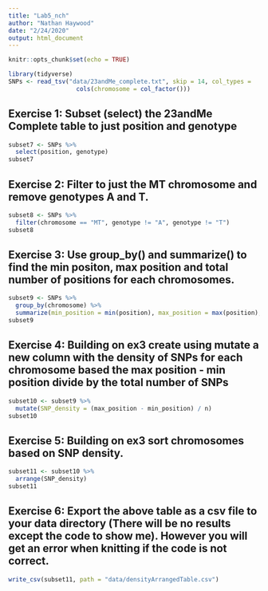 ```yaml
---
title: "Lab5_nch"
author: "Nathan Haywood"
date: "2/24/2020"
output: html_document
---
```


```r
knitr::opts_chunk$set(echo = TRUE)
```

```r
library(tidyverse)
SNPs <- read_tsv("data/23andMe_complete.txt", skip = 14, col_types = 
                   cols(chromosome = col_factor()))
```

## Exercise 1: Subset (select) the 23andMe Complete table to just position and genotype
```r
subset7 <- SNPs %>%
  select(position, genotype)
subset7
```

## Exercise 2: Filter to just the MT chromosome and remove genotypes A and T.
```r
subset8 <- SNPs %>%
  filter(chromosome == "MT", genotype != "A", genotype != "T")
subset8
```

## Exercise 3: Use group_by() and summarize() to find the min positon, max position and total number of positions for each chromosomes.
```r
subset9 <- SNPs %>%
  group_by(chromosome) %>%
  summarize(min_position = min(position), max_position = max(position), n = n())
subset9
```

## Exercise 4: Building on ex3 create using mutate a new column with the density of SNPs for each chromosome based the max position - min position divide by the total number of SNPs
```r
subset10 <- subset9 %>%
  mutate(SNP_density = (max_position - min_position) / n)
subset10
```

## Exercise 5: Building on ex3 sort chromosomes based on SNP density.
```r
subset11 <- subset10 %>%
  arrange(SNP_density)
subset11
```

## Exercise 6: Export the above table as a csv file to your data directory (There will be no results except the code to show me). However you will get an error when knitting if the code is not correct.
```r
write_csv(subset11, path = "data/densityArrangedTable.csv")
```
